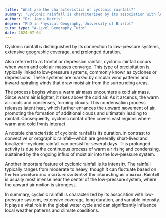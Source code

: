 ```yaml
---
title: "What are the characteristics of cyclonic rainfall?"
summary: "Cyclonic rainfall is characterised by its association with low-pressure systems, widespread coverage, and long duration."
author: "Dr. James Harris"
degree: "PhD in Physical Geography, University of Bristol"
tutor_type: "A-Level Geography Tutor"
date: 2024-07-04
---
```


Cyclonic rainfall is distinguished by its connection to low-pressure systems, extensive geographic coverage, and prolonged duration.

Also referred to as frontal or depression rainfall, cyclonic rainfall occurs when warm and cold air masses converge. This type of precipitation is typically linked to low-pressure systems, commonly known as cyclones or depressions. These systems are marked by circular wind patterns and inward-spiraling winds that draw moist air from the surrounding areas.

The process begins when a warm air mass encounters a cold air mass. Since warm air is lighter, it rises above the cold air. As it ascends, the warm air cools and condenses, forming clouds. This condensation process releases latent heat, which further enhances the upward movement of air, promoting the formation of additional clouds and ultimately leading to rainfall. Consequently, cyclonic rainfall often covers vast regions where warm and cold fronts interact.

A notable characteristic of cyclonic rainfall is its duration. In contrast to convective or orographic rainfall—which are generally short-lived and localized—cyclonic rainfall can persist for several days. This prolonged activity is due to the continuous process of warm air rising and condensing, sustained by the ongoing influx of moist air into the low-pressure system.

Another important feature of cyclonic rainfall is its intensity. The rainfall typically ranges from moderate to heavy, though it can fluctuate based on the temperature and moisture content of the interacting air masses. Rainfall is usually most intense near the center of the low-pressure system, where the upward air motion is strongest.

In summary, cyclonic rainfall is characterized by its association with low-pressure systems, extensive coverage, long duration, and variable intensity. It plays a vital role in the global water cycle and can significantly influence local weather patterns and climate conditions.
    